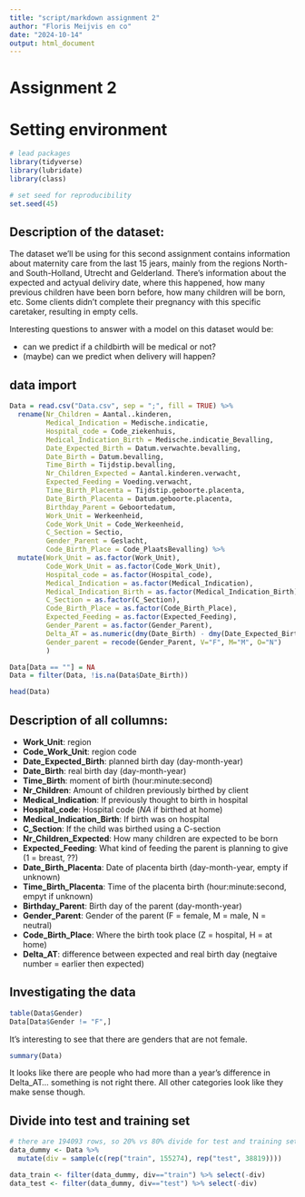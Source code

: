 ---
title: "script/markdown assignment 2"
author: "Floris Meijvis en co"
date: "2024-10-14"
output: html_document
---
# Assignment 2

# Setting environment
```{r}
# lead packages
library(tidyverse)
library(lubridate)
library(class)

# set seed for reproducibility
set.seed(45)

```
## Description of the dataset:

The dataset we'll be using for this second assignment contains information about maternity care from the last 15 jears, mainly from the regions North- and South-Holland, Utrecht and Gelderland. There's information about the expected and actyual deliviry date, where this happened, how many previous children have been born before, how many children will be born, etc. Some clients didn't complete their pregnancy with this specific caretaker, resulting in empty cells. 

Interesting questions to answer with a model on this dataset would be:

* can we predict if a childbirth will be medical or not?
* (maybe) can we predict when delivery will happen?


## data import
```{r}
Data = read.csv("Data.csv", sep = ";", fill = TRUE) %>%
  rename(Nr_Children = Aantal..kinderen, 
         Medical_Indication = Medische.indicatie,
         Hospital_code = Code_ziekenhuis,
         Medical_Indication_Birth = Medische.indicatie_Bevalling,
         Date_Expected_Birth = Datum.verwachte.bevalling,
         Date_Birth = Datum.bevalling,
         Time_Birth = Tijdstip.bevalling,
         Nr_Children_Expected = Aantal.kinderen.verwacht,
         Expected_Feeding = Voeding.verwacht,
         Time_Birth_Placenta = Tijdstip.geboorte.placenta,
         Date_Birth_Placenta = Datum.geboorte.placenta,
         Birthday_Parent = Geboortedatum,
         Work_Unit = Werkeenheid,
         Code_Work_Unit = Code_Werkeenheid,
         C_Section = Sectio,
         Gender_Parent = Geslacht,
         Code_Birth_Place = Code_PlaatsBevalling) %>%
  mutate(Work_Unit = as.factor(Work_Unit),
         Code_Work_Unit = as.factor(Code_Work_Unit),
         Hospital_code = as.factor(Hospital_code),
         Medical_Indication = as.factor(Medical_Indication),
         Medical_Indication_Birth = as.factor(Medical_Indication_Birth),
         C_Section = as.factor(C_Section),
         Code_Birth_Place = as.factor(Code_Birth_Place),
         Expected_Feeding = as.factor(Expected_Feeding),
         Gender_Parent = as.factor(Gender_Parent),
         Delta_AT = as.numeric(dmy(Date_Birth) - dmy(Date_Expected_Birth)),   #verschil tussen uitgerekende en daadwerkelijke bevallingsdatum in dagen (negatief = eerder bevallen dan)
         Gender_parent = recode(Gender_Parent, V="F", M="M", O="N")
         ) 

Data[Data == ""] = NA
Data = filter(Data, !is.na(Data$Date_Birth))
```


```{r}
head(Data)
```

## Description of all collumns:

* __Work_Unit__: region
* __Code_Work_Unit__: region code
* __Date_Expected_Birth__: planned birth day (day-month-year)
* __Date_Birth__: real birth day (day-month-year)
* __Time_Birth__: moment of birth (hour:minute:second)
* __Nr_Children__: Amount of children previously birthed by client
* __Medical_Indication__: If previously thought to birth in hospital
* __Hospital_code__: Hospital code (_NA_ if birthed at home)
* __Medical_Indication_Birth__: If birth was on hospital
* __C_Section__: If the child was birthed using a C-section
* __Nr_Children_Expected__: How many children are expected to be born
* __Expected_Feeding__: What kind of feeding the parent is planning to give (1 = breast, ??)
* __Date_Birth_Placenta__: Date of placenta birth (day-month-year, empty if unknown) 
* __Time_Birth_Placenta__: Time of the placenta birth (hour:minute:second, empyt if unknown)
* __Birthday_Parent__: Birth day of the parent (day-month-year)
* __Gender_Parent__: Gender of the parent (F = female, M = male, N = neutral)
* __Code_Birth_Place__: Where the birth took place (Z = hospital, H = at home)
* __Delta_AT__: difference between expected and real birth day (negtaive number = earlier then expected)

## Investigating the data
```{r}
table(Data$Gender)
Data[Data$Gender != "F",]
```

It's interesting to see that there are genders that are not female.

```{r}
summary(Data)
```

It looks like there are people who had more than a year's difference in Delta_AT... something is not right there. All other categories look like they make sense though. 

## Divide into test and training set
```{r}
# there are 194093 rows, so 20% vs 80% divide for test and training sets
data_dummy <- Data %>% 
  mutate(div = sample(c(rep("train", 155274), rep("test", 38819))))

data_train <- filter(data_dummy, div=="train") %>% select(-div)
data_test <- filter(data_dummy, div=="test") %>% select(-div)
```
